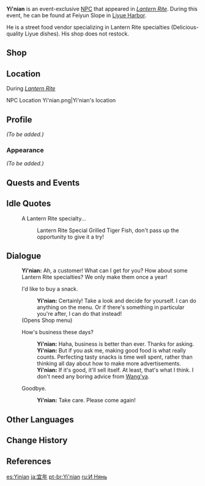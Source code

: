 {{Meta
<!-- REMOVE THIS TEMPLATE AFTER ADDING MISSING INFO -->
|missing_NPC_profile  = yes
}}
{{Character Infobox
|image            = NPC Yi'nian.png
|type             = Event NPC
|region           = Liyue
|location         = Liyue
|title            = Street Food Vendor
|voiceEN          = [https://www.yongyeavo.com Yong Yea]<ref name="Yong Yea">Twitter: [https://twitter.com/YongYea/status/1359553713212256256 EN VA Self Announcement] ([https://archive.ph/57pli Archived])</ref>
}}
'''Yi'nian''' is an event-exclusive [[NPC]] that appeared in ''[[Lantern Rite]]''. During this event, he can be found at Feiyun Slope in [[Liyue Harbor]].

He is a street food vendor specializing in Lantern Rite specialties (Delicious-quality Liyue dishes). His shop does not restock.

==Shop==
{{Shop/Header|vendor=Yi'nian}}
{{Shop|Lantern Rite Special Grilled Tiger Fish|380|20}}
{{Shop|Lantern Rite Special Fried Radish Balls|2,025|15}}
{{Shop|Lantern Rite Special Lotus Seed and Bird Egg Soup|1,550|15}}
{{Shop|Lantern Rite Special Jewelry Soup|1,775|15}}
{{Shop|Lantern Rite Special Noodles with Mountain Delicacies|2,150|15}}
{{Shop|Lantern Rite Special Come and Get It|6,225|10}}
{{Shop|Lantern Rite Special Triple-Layered Consommé|7,050|10}}
{{Shop/Footer}}

==Location==
;During ''[[Lantern Rite]]''
<gallery>
NPC Location Yi'nian.png|Yi'nian's location
</gallery>

==Profile==
<!-- detailed story/lore information goes here -->
''(To be added.)''

===Appearance===
''(To be added.)''

==Quests and Events==
{{Quests and Events}}

==Idle Quotes==
{{Dialogue Start}}
: {{DIcon|Idle}} A Lantern Rite specialty...
:: {{A|VO Yi'nian Lantern Rite 01.ogg}} Lantern Rite Special Grilled Tiger Fish, don't pass up the opportunity to give it a try!
{{Dialogue End}}

==Dialogue==
{{Dialogue Start}}
:'''Yi'nian:''' Ah, a customer! What can I get for you? How about some Lantern Rite specialties? We only make them once a year!
:{{DIcon|Shop}} I'd like to buy a snack.
::'''Yi'nian:''' Certainly! Take a look and decide for yourself. I can do anything on the menu. Or if there's something in particular you're after, I can do that instead!
:;(Opens Shop menu)
:{{DIcon}} How's business these days?
::'''Yi'nian:''' Haha, business is better than ever. Thanks for asking.
::'''Yi'nian:''' But if you ask me, making good food is what really counts. Perfecting tasty snacks is time well spent, rather than thinking all day about how to make more advertisements.
::'''Yi'nian:''' If it's good, it'll sell itself. At least, that's what I think. I don't need any boring advice from [[Wang'ya]].
:{{DIcon}} Goodbye.
::'''Yi'nian:''' Take care. Please come again!
{{Dialogue End}}

==Other Languages==
{{Other Languages
|default_hidden = 1
|en      = Yi'nian
|zhs     = 宜年
|zhs_rm  = Yí'nián
|zht     = 宜年
|zht_rm  = Yí'nián
|ja      = 宜年
|ja_rm   = Ginen{{Assumed}}
|ko      = 의언
|es      = Yinian
|fr      = Yinian
|ru      = И Нянь
|th      = Yi'nian
|vi      = Yi'nian
|de      = Yinian
|id      = Yi'nian
|pt      = Yi'nian
}}

==Change History==
{{Change History|1.3}}

==References==
{{Reflist}}

[[es:Yinian]]
[[ja:宜年]]
[[pt-br:Yi'nian]]
[[ru:И Нянь]]